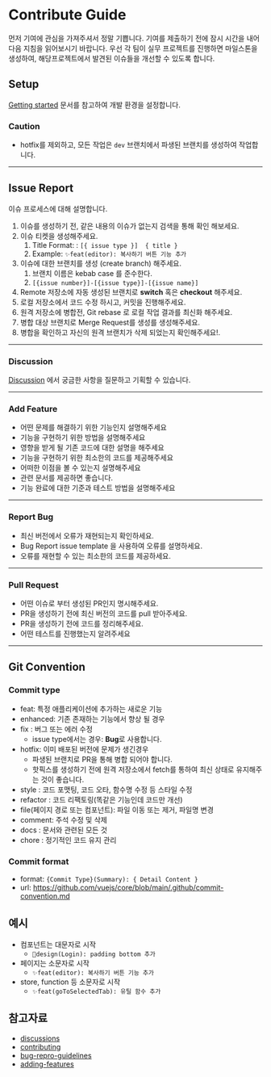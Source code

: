 # Contribute Guide

먼저 기여에 관심을 가져주셔서 정말 기쁩니다. 기여를 제출하기 전에 잠시 시간을 내어 다음 지침을 읽어보시기 바랍니다.
우선 각 팀이 실무 프로젝트를 진행하면 마일스톤을 생성하여, 해당프로젝트에서 발견된 이슈들을
개선할 수 있도록 합니다.

## Setup

[Getting started](/doc/framework-next/getting-started) 문서를 참고하여 개발 환경을 설정합니다.

### Caution

- hotfix를 제외하고, 모든 작업은 `dev` 브랜치에서 파생된 브랜치를 생성하여 작업합니다.

---

## Issue Report

이슈 프로세스에 대해 설명합니다.

1. 이슈를 생성하기 전, 같은 내용의 이슈가 없는지 검색을 통해 확인 해보세요.
2. 이슈 티켓을 생성해주세요.
   1. Title Format: : `[{ issue type }]  { title }`
   2. Example: `✨feat(editor): 복사하기 버튼 기능 추가`
3. 이슈에 대한 브랜치를 생성 (create branch) 해주세요.
   1. 브랜치 이름은 kebab case 를 준수한다.
   2. `[{issue number}]-[{issue type}]-[{issue name}]`
4. Remote 저장소에 자동 생성된 브랜치로 **switch** 혹은 **checkout** 해주세요.
5. 로컬 저장소에서 코드 수정 하시고, 커밋을 진행해주세요.
6. 원격 저장소에 병합전, Git rebase 로 로컬 작업 결과를 최신화 해주세요.
7. 병합 대상 브랜치로 Merge Request를 생성를 생성해주세요.
8. 병합을 확인하고 자신의 원격 브랜치가 삭제 되었는지 확인해주세요!.

---

### Discussion

[Discussion](https://github.com/seongpil0948/framework-next/discussions) 에서 궁금한 사항을 질문하고 기획할 수 있습니다.

---

### Add Feature

- 어떤 문제를 해결하기 위한 기능인지 설명해주세요
- 기능을 구현하기 위한 방법을 설명해주세요
- 영향을 받게 될 기존 코드에 대한 설명을 해주세요
- 기능을 구현하기 위한 최소한의 코드를 제공해주세요
- 어떠한 이점을 볼 수 있는지 설명해주세요
- 관련 문서를 제공하면 좋습니다.
- 기능 완료에 대한 기준과 테스트 방법을 설명해주세요

---

### Report Bug

- 최신 버전에서 오류가 재현되는지 확인하세요.
- Bug Report issue template 을 사용하여 오류를 설명하세요.
- 오류를 재현할 수 있는 최소한의 코드를 제공하세요.

---

### Pull Request

- 어떤 이슈로 부터 생성된 PR인지 명시해주세요.
- PR을 생성하기 전에 최신 버전의 코드를 pull 받아주세요.
- PR을 생성하기 전에 코드를 정리해주세요.
- 어떤 테스트를 진행했는지 알려주세요

---

## Git Convention

### Commit type

- feat: 특정 애플리케이션에 추가하는 새로운 기능
- enhanced: 기존 존재하는 기능에서 향상 될 경우
- fix : 버그 또는 에러 수정
  - issue type에서는 경우: **Bug**로 사용합니다.
- hotfix: 이미 배포된 버전에 문제가 생긴경우
  - 파생된 브랜치로 PR을 통해 병합 되어야 합니다.
  - 핫픽스를 생성하기 전에 원격 저장소에서 fetch를 통하여 최신 상태로 유지해주는 것이 좋습니다.
- style : 코드 포맷팅, 코드 오타, 함수명 수정 등 스타일 수정
- refactor : 코드 리팩토링(똑같은 기능인데 코드만 개선)
- file(페이지 경로 또는 컴포넌트): 파일 이동 또는 제거, 파일명 변경
- comment: 주석 수정 및 삭제
- docs : 문서와 관련된 모든 것
- chore : 정기적인 코드 유지 관리

### Commit format

- format: `{Commit Type}(Summary): { Detail Content }`
- url: https://github.com/vuejs/core/blob/main/.github/commit-convention.md

## **예시**

- 컴포넌트는 대문자로 시작
  - `🎨design(Login): padding bottom 추가`
- 페이지는 소문자로 시작
  - `✨feat(editor): 복사하기 버튼 기능 추가`
- store, function 등 소문자로 시작
  - `✨feat(goToSelectedTab): 유틸 함수 추가`

## 참고자료

- [discussions](https://github.com/seongpil0948/framework-next/discussions)
- [contributing](https://github.com/vuejs/core/blob/main/.github/contributing.md)
- [bug-repro-guidelines](https://github.com/vuejs/core/blob/main/.github/bug-repro-guidelines.md)
- [adding-features](https://github.com/vercel/next.js/blob/canary/contributing/core/adding-features.md)
